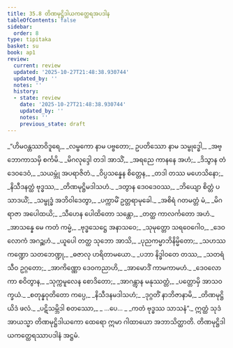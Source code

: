 ```yaml
---
title: 35.8 တိဏမုဋ္ဌိဒါယကတ္ထေရအပဒါန
tableOfContents: false
sidebar:
  order: 8
type: tipitaka
basket: su
book: ap1
review:
  current: review
  updated: '2025-10-27T21:48:38.930744'
  updated_by: ''
  notes: ''
  history:
  - state: review
    date: '2025-10-27T21:48:38.930744'
    updated_by: ''
    notes: ''
    previous_state: draft
---
```



<ReviewStatus review={frontmatter.review} showDetails={true} />

<HypothesisAnnotation frontmatter={frontmatter} />

<DynamicBreadcrumb />

<Division number="48" book="ap1" e="ch" v="20" p="322">

<Paragraph number="3942" type="verses" book="ap1">
_“ဟိမဝန္တဿာဝိဒူရေ,_  
_လမ္ဗကော နာမ ပဗ္ဗတော;_  
ဥပတိဿော နာမ သမ္ဗုဒ္ဓေါ,_  
_အဗ္ဘောကာသမှိ စင်္ကမိ._  

</Paragraph>

</Division>
<Division number="49" book="ap1" e="ch" v="20" p="323">

<Paragraph number="3943" type="verses" book="ap1">
_မိဂလုဒ္ဒေါ တဒါ အာသိံ,_  
_အရညေ ကာနနေ အဟံ;_  
_ဒိသွာန တံ ဒေဝဒေဝံ,_  
_သယမ္ဘုံ အပရာဇိတံ._  

</Paragraph>

</Division>
<Division number="50" book="ap1" e="ch" v="20" p="323">

<Paragraph number="3944" type="verses" book="ap1">
_ဝိပ္ပသန္နေန စိတ္တေန,_  
_တဒါ တဿ မဟေသိနော;_  
_နိသီဒနတ္ထံ ဗုဒ္ဓဿ,_  
_တိဏမုဋ္ဌိမဒါသဟံ._  

</Paragraph>

</Division>
<Division number="51" book="ap1" e="ch" v="20" p="323">

<Paragraph number="3945" type="verses" book="ap1">
_ဒတွာန ဒေဝဒေဝဿ,_  
_ဘိယျော စိတ္တံ ပသာဒယိံ;_  
_သမ္ဗုဒ္ဓံ အဘိဝါဒေတွာ,_  
_ပက္ကာမိံ ဥတ္တရာမုခေါ._  

</Paragraph>

</Division>
<Division number="52" book="ap1" e="ch" v="20" p="323">

<Paragraph number="3946" type="verses" book="ap1">
_အစိရံ ဂတမတ္တံ မံ,_  
_မိဂရာဇာ အပေါထယိ;_  
_သီဟေန ပေါထိတော သန္တော,_  
_တတ္ထ ကာလင်္ကတော အဟံ._  

</Paragraph>

</Division>
<Division number="53" book="ap1" e="ch" v="20" p="323">

<Paragraph number="3947" type="verses" book="ap1">
_အာသန္နေ မေ ကတံ ကမ္မံ,_  
_ဗုဒ္ဓသေဋ္ဌေ အနာသဝေ;_  
_သုမုတ္တော သရဝေဂေါဝ,_  
_ဒေဝလောကံ အဂဉ္ဆဟံ._  

</Paragraph>

</Division>
<Division number="54" book="ap1" e="ch" v="20" p="323">

<Paragraph number="3948" type="verses" book="ap1">
_ယူပေါ တတ္ထ သုဘော အာသိ,_  
_ပုညကမ္မာဘိနိမ္မိတော;_  
_သဟဿကဏ္ဍော သတဘေဏ္ဍု,_  
_ဓဇာလု ဟရိတာမယော._  

</Paragraph>

</Division>
<Division number="55" book="ap1" e="ch" v="20" p="323">

<Paragraph number="3949" type="verses" book="ap1">
_ပဘာ နိဒ္ဓါဝတေ တဿ,_  
_သတရံသီဝ ဥဂ္ဂတော;_  
_အာကိဏ္ဏော ဒေဝကညာဟိ,_  
_အာမောဒိံ ကာမကာမဟံ._  

</Paragraph>

</Division>
<Division number="56" book="ap1" e="ch" v="20" p="323">

<Paragraph number="3950" type="verses" book="ap1">
_ဒေဝလောကာ စဝိတွာန,_  
_သုက္ကမူလေန စောဒိတော;_  
_အာဂန္တွာန မနုဿတ္တံ,_  
_ပတ္တောမှိ အာသဝက္ခယံ._  

</Paragraph>

</Division>
<Division number="57" book="ap1" e="ch" v="20" p="323">

<Paragraph number="3951" type="verses" book="ap1">
_စတုန္နဝုတိတော ကပ္ပေ,_  
_နိသီဒနမဒါသဟံ;_  
_ဒုဂ္ဂတိံ နာဘိဇာနာမိ,_  
_တိဏမုဋ္ဌိယိဒံ ဖလံ._  

</Paragraph>

</Division>
<Division number="58" book="ap1" e="ch" v="20" p="323">

<Paragraph number="3952" type="verses" book="ap1">
_ပဋိသမ္ဘိဒါ စတဿော,_  
_ …ပေ… _  
_ကတံ ဗုဒ္ဓဿ သာသနံ”._  

</Paragraph>

<Paragraph number="3953" book="ap1">
ဣတ္ထံ သုဒံ အာယသ္မာ တိဏမုဋ္ဌိဒါယကော ထေရော ဣမာ ဂါထာယော အဘာသိတ္ထာတိ.

</Paragraph>
</Division>

<Paragraph number="3954" type="center" book="ap1">
တိဏမုဋ္ဌိဒါယကတ္ထေရဿာပဒါနံ အဋ္ဌမံ.
</Paragraph>
